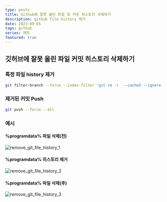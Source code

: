 ```yaml
---
type: posts
title: Github에 잘못 올린 파일 및 커밋 히스토리 삭제하기
description: github file history 제거
date: 2023-09-05
tags: github
series: 메모
featured: true
---
```


## 깃허브에 잘못 올린 파일 커밋 히스토리 삭제하기

### 특정 파일 history 제거

```bash
git filter-branch --force --index-filter 'git rm -r  --cached --ignore-unmatch <filename>' --prune-empty --tag-name-filter cat -- --all
```

### 제거된 커밋 Push

```bash
git push --force --all
```

### 예시

#### %programdata% 파일 삭제(전)

![remove_git_file_history_1](./images/remove_git_file_history_1.webp)

#### %programdata% 히스토리 제거

![remove_git_file_history_2](./images/remove_git_file_history_2.webp)

#### %programdata% 파일 삭제(후)

![remove_git_file_history_3](./images/remove_git_file_history_3.webp)
